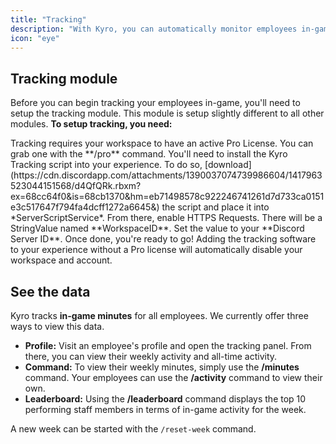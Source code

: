 ```yaml
---
title: "Tracking"
description: "With Kyro, you can automatically monitor employees in-game"
icon: "eye"
---
```


## Tracking module

Before you can begin tracking your employees in-game, you'll need to setup the tracking module. This module is setup slightly different to all other modules. **To setup tracking, you need:**

<AccordionGroup>
  <Accordion title="Purchase license" icon="heart">
    Tracking requires your workspace to have an active Pro License. You can grab one with the **/pro** command.
  </Accordion>

  <Accordion title="Install code" icon="file-code">
    You'll need to install the Kyro Tracking script into your experience. To do so, [download](https://cdn.discordapp.com/attachments/1390037074739986604/1417963523044151568/d4QfQRk.rbxm?ex=68cc64f0&is=68cb1370&hm=eb71498578c922246741261d7d733ca0151e3c517647f794fa4dcff1272a6645&) the script and place it into *ServerScriptService*. From there, enable HTTPS Requests.
  </Accordion>

  <Accordion title="Set ID" icon="wrench">
    There will be a StringValue named **WorkspaceID**. Set the value to your **Discord Server ID**. Once done, you're ready to go!
  </Accordion>
</AccordionGroup>

<Danger>
  Adding the tracking software to your experience without a Pro license will automatically disable your workspace and account.
</Danger>

## See the data

Kyro tracks **in-game minutes** for all employees. We currently offer three ways to view this data.

- **Profile:** Visit an employee's profile and open the tracking panel. From there, you can view their weekly activity and all-time activity.
- **Command:** To view their weekly minutes, simply use the **/minutes** command. Your employees can use the **/activity** command to view their own.
- **Leaderboard:** Using the **/leaderboard** command displays the top 10 performing staff members in terms of in-game activity for the week.

<Note>A new week can be started with the `/reset-week` command.</Note>
